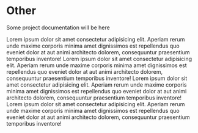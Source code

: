 # Other

Some project documentation will be here

Lorem ipsum dolor sit amet consectetur adipisicing elit. Aperiam rerum unde maxime corporis minima amet dignissimos est repellendus quo eveniet dolor at aut animi architecto dolorem, consequuntur praesentium temporibus inventore!
Lorem ipsum dolor sit amet consectetur adipisicing elit. Aperiam rerum unde maxime corporis minima amet dignissimos est repellendus quo eveniet dolor at aut animi architecto dolorem, consequuntur praesentium temporibus inventore!
Lorem ipsum dolor sit amet consectetur adipisicing elit. Aperiam rerum unde maxime corporis minima amet dignissimos est repellendus quo eveniet dolor at aut animi architecto dolorem, consequuntur praesentium temporibus inventore!
Lorem ipsum dolor sit amet consectetur adipisicing elit. Aperiam rerum unde maxime corporis minima amet dignissimos est repellendus quo eveniet dolor at aut animi architecto dolorem, consequuntur praesentium temporibus inventore!
